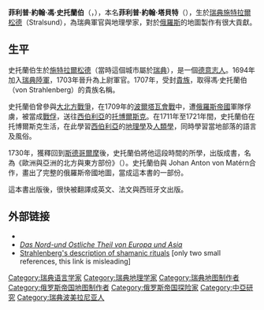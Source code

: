 '''菲利普·約翰·馮·史托蘭伯'''（{{lang-de|Philip Johan von Strahlenberg}}，{{bd|1676年||1747年||catIdx=Strahlenberg, Philip Johan von}}），本名'''菲利普·約翰·塔貝特'''（{{lang|de|Philip Johan Tabbert}}），生於[[瑞典|瑞典]][[施特拉爾松德|施特拉爾松德]]（Stralsund），為瑞典軍官與地理學家，對於[[俄羅斯|俄羅斯]]的地圖製作有很大貢獻。

==生平==
史托蘭伯生於[[施特拉爾松德|施特拉爾松德]]（當時這個城市屬於[[瑞典|瑞典]]），是一個[[德意志人|德意志人]]。1694年加入[[瑞典陸軍|瑞典陸軍]]，1703年晉升為上尉軍官。1707年，受封[[貴族|貴族]]，取得馮·史托蘭伯（von Strahlenberg）的貴族名稱。

史托蘭伯曾參與[[大北方戰爭|大北方戰爭]]，在1709年的[[波爾塔瓦會戰|波爾塔瓦會戰]]中，遭[[俄羅斯帝國|俄羅斯帝國]]軍隊俘虜，被當成[[戰俘|戰俘]]，送往[[西伯利亞|西伯利亞]]的[[托博爾斯克|托博爾斯克]]。在1711年至1721年間，史托蘭伯在托博爾斯克生活，在此學習[[西伯利亞|西伯利亞]]的[[地理學|地理學]]及[[人類學|人類學]]，同時學習當地部落的語言及風俗。

1730年，獲釋回到[[斯德哥爾摩|斯德哥爾摩]]後，史托蘭伯將他這段時間的所學，出版成書，名為《歐洲與亞洲的北方與東方部份》（{{lang-sv|Das Nord-und Ostliche Theil von Europa und Asia}}）。史托蘭伯與 Johan Anton von Matérn合作，畫出了完整的俄羅斯帝國地圖，當成這本書的一部份。

這本書出版後，很快被翻譯成英文、法文與西班牙文出版。

==外部链接==
*{{DNB portal|100632025|TYP=}}
*[http://books.google.com/ebooks?id=EPMOAAAAQAAJ ''Das Nord-und Ostliche Theil von Europa und Asia'']
*[http://www.csun.edu/~hfspc002/xxx.html Strahlenberg's description of shamanic rituals] [only two small references, this link is misleading]

{{Authority control}}
{{DEFAULTSORT:Strahlenberg, Philip Johan von}}
[[Category:瑞典语言学家|Category:瑞典语言学家]]
[[Category:瑞典地理学家|Category:瑞典地理学家]]
[[Category:瑞典地图制作者|Category:瑞典地图制作者]]
[[Category:俄罗斯帝国地图制作者|Category:俄罗斯帝国地图制作者]]
[[Category:俄罗斯帝国探险家|Category:俄罗斯帝国探险家]]
[[Category:中亞研究|Category:中亞研究]]
[[Category:瑞典波美拉尼亚人|Category:瑞典波美拉尼亚人]]